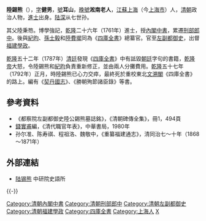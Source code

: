 '''陸錫熊'''（{{bd|1734年||1792年|catIdx=L陸}}），[[表字|字]]'''健男'''，[[號|號]]'''耳山'''，[[晚號|晚號]]'''淞南老人'''，[[江蘇|江蘇]][[上海|上海]]（今[[上海市|上海市]]）人，[[清朝|清朝]]政治人物，[[進士|進士]]出身。[[陆深|陆深]]从七世孙。

其父陸秉笏。博學強記，[[乾隆|乾隆]]二十六年（1761年）進士，授[[內閣中書|內閣中書]]，累遷[[刑部|刑部]][[郎中|郎中]]。後與[[紀昀|紀昀]]、[[孫士毅|孫士毅]]和[[陸費墀|陸費墀]]同為《[[四庫全書|四庫全書]]》總纂官。官至[[左副都御史|左副都御史]]，出督[[福建|福建]][[學政|學政]]。

[[乾隆|乾隆]]五十二年（1787年）[[清廷|清廷]]發現《[[四庫全書|四庫全書]]》中有詆毀[[朝廷|朝廷]]字句的書籍，[[乾隆帝|乾隆帝]]大怒，令陸錫熊和[[紀昀|紀昀]]負責重新修正，並由兩人分攤費用。[[乾隆|乾隆]]五十七年（1792年）正月，時陸錫熊已心力交瘁，最終死於重校東北[[文溯閣|文溯閣]]《四庫全書》的路上。編有《[[契丹國志|契丹國志]]》、《勝朝殉節諸臣錄》等書。

==參考資料==
*《都察院左副都御史陸公錫熊墓誌銘》，《清朝碑傳全集》，冊1，494頁
*[[錢實甫|錢實甫]]編，《清代職官年表》，中華書局，1980年
*孙尔准、陈寿祺、程祖洛、魏敬中，《重纂福建通志》，清同治七～十年（1868～1871年）

==外部連結==
*[http://archive.ihp.sinica.edu.tw/ttscgi/ttsquery?0:0:mctauac:TM%3D%B3%B0%BF%FC%BA%B5 陆锡熊] 中研院史語所

{{-}}
{{start box}}
{{s-off}}
{{s-before|[[吳玉綸|吳玉綸]]}}
{{s-title|[[清朝福建學政列表|提督福建學政]]|<small>乾隆五十一年九月初一辛未（1786年10月22日）任</small>}}
{{s-after|[[劉躍雲|劉躍雲]]}}
{{end box}}

{{乾隆二十六年辛巳恩科殿試金榜}}
{{特授改補館職翰林}}
{{規範控制}}
{{DEFAULTSORT:Lu陸}}

[[Category:清朝內閣中書|Category:清朝內閣中書]]
[[Category:清朝刑部郎中|Category:清朝刑部郎中]]
[[Category:清朝左副都御史|Category:清朝左副都御史]]
[[Category:清朝福建學政|Category:清朝福建學政]]
[[Category:四庫全書|Category:四庫全書]]
[[Category:上海人|Category:上海人]]
[[Category:陸姓|X]]
